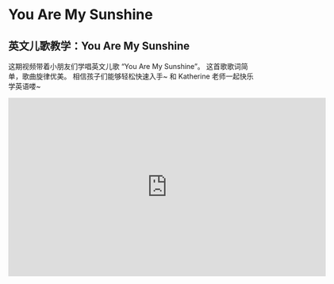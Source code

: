 # You Are My Sunshine

## 英文儿歌教学：You Are My Sunshine

这期视频带着小朋友们学唱英文儿歌 “You Are My Sunshine”。
这首歌歌词简单，歌曲旋律优美。
相信孩子们能够轻松快速入手~
和 Katherine 老师一起快乐学英语喽~

<iframe
  src="https://player.bilibili.com/player.html?bvid=BV1rY411v7Fe&cid=1&page=1"
  scrolling="no"
  border="0"
  frameborder="no"
  framespacing="0"
  allowfullscreen="true"
  width="640"
  height="360"
></iframe>

